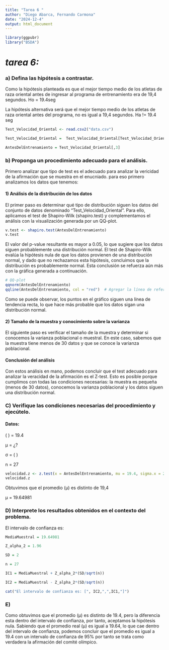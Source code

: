 ---
title: "Tarea 6 "
author: "Diego Abarca, Fernando Carmona"
date: "2024-12-4"
output: html_document
---
```{r setup, message = FALSE}
library(ggpubr)
library("BSDA")
```

# *tarea 6:*

### a) Defina las hipótesis a contrastar.

Como la hipótesis planteada es que el mejor tiempo medio de los atletas de raza oriental antes de ingresar al programa de entrenamiento era de 19,4 segundos.
Ho = 19.4seg

La hipótesis alternativa será que el mejor tiempo medio de los atletas de raza oriental antes del programa, no es igual a 19,4 segundos.
Ha != 19.4 seg

```{r}
Test_Velocidad_Oriental <- read.csv2("data.csv")

Test_Velocidad_Oriental =  Test_Velocidad_Oriental[Test_Velocidad_Oriental$Raza =="Oriental",]

AntesDelEntrenamiento = Test_Velocidad_Oriental[,3]

```
### b) Proponga un procedimiento adecuado para el análisis.
Primero analizar que tipo de test es el adecuado para analizar la vericidad de la afirmación que se muestra en el enucniado.
para eso primero analizamos los datos que tenemos:

#### 1) Análisis de la distribución de los datos
El primer paso es determinar qué tipo de distribución siguen los datos del conjunto de datos denominado "Test_Velocidad_Oriental". Para ello, aplicamos el test de Shapiro-Wilk (shapiro.test) y complementamos el análisis con la visualización generada por un QQ-plot.

```{r}
v.test <- shapiro.test(AntesDelEntrenamiento)
v.test
```
El valor del p-value resultante es mayor a 0.05, lo que sugiere que los datos siguen probablemente una distribución normal. El test de Shapiro-Wilk evalúa la hipótesis nula de que los datos provienen de una distribución normal, y dado que no rechazamos esta hipótesis, concluimos que la distribución es probablemente normal. Esta conclusión se refuerza aún más con la gráfica generada a continuación.

```{r}
# QQ-plot
qqnorm(AntesDelEntrenamiento)
qqline(AntesDelEntrenamiento, col = "red")  # Agregar la línea de referencia

```

Como se puede observar, los puntos en el gráfico siguen una línea de tendencia recta, lo que hace más probable que los datos sigan una distribución normal.

#### 2) Tamaño de la muestra y conocimiento sobre la varianza

El siguiente paso es verificar el tamaño de la muestra y determinar si conocemos la varianza poblacional o muestral. En este caso, sabemos que la muestra tiene menos de 30 datos y que se conoce la varianza poblacional.

#### Conclusión del análisis
Con estos análisis en mano, podemos concluir que el test adecuado para analizar la veracidad de la afirmación es el Z-test. Esto es posible porque cumplimos con todas las condiciones necesarias: la muestra es pequeña (menos de 30 datos), conocemos la varianza poblacional y los datos siguen una distribución normal.


### C) Verifique las condiciones necesarias del procedimiento y ejecútelo.

#### Datos:
\( \tilde{X} \) = 19.4

μ = ¿?

σ = \( \sqrt{4} \)

n = 27 

```{r}
velocidad.z <- z.test(x = AntesDelEntrenamiento, mu = 19.4, sigma.x = 2)
velocidad.z
```

Obtuvimos que el promedio (μ) es distinto de 19,4

μ = 19.64981

### D) Interprete los resultados obtenidos en el contexto del problema.

El intervalo de confianza es:

```{r}
MediaMuestral = 19.64981

Z_alpha_2 = 1.96

SD = 2

n = 27

IC1 = MediaMuestral + Z_alpha_2*(SD/sqrt(n))

IC2 = MediaMuestral - Z_alpha_2*(SD/sqrt(n))

cat("El intervalo de confianza es: [", IC2,",",IC1,"]")

```

### E)

Como obtuvimos que el promedio (μ) es distinto de 19.4, pero la diferencia esta dentro del intervalo de confianza, por tanto, aceptamos
la hipótesis nula. Sabiendo que el promedio real (μ) es igual a 19.64, lo que cae dentro del intervalo de confianza, podemos
concluir que el promedio es igual a 19.4 con un intervalo de confianza de 95% por tanto se trata como verdadera la afirmación del comité olímpico.







 
